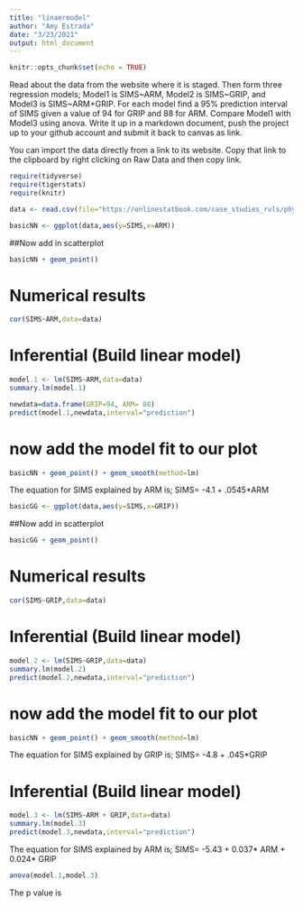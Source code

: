 ```yaml
---
title: "linaermodel"
author: "Amy Estrada"
date: "3/23/2021"
output: html_document
---
```


```r
knitr::opts_chunk$set(echo = TRUE)
```

Read about the data from the website where it is staged.  Then form three regression models; Model1 is SIMS~ARM, Model2 is SIMS~GRIP, and Model3 is SIMS~ARM+GRIP. For each model find a 95% prediction interval of SIMS given a value of 94  for GRIP and 88 for ARM. Compare Model1 with Model3 using anova. Write it up in a markdown document, push the project up to your github account and submit it back to canvas as link. 

 

You can import the data directly from a link to its website.  Copy that link to the clipboard by right clicking on Raw Data and then copy link.

```r
require(tidyverse)
require(tigerstats)
require(knitr)
```

```r
data <- read.csv(file="https://onlinestatbook.com/case_studies_rvls/physical_strength/data.txt",sep="",header=TRUE) 
```

```r
basicNN <- ggplot(data,aes(y=SIMS,x=ARM))
```
##Now add in scatterplot

```r
basicNN + geom_point()
```

# Numerical results

```r
cor(SIMS~ARM,data=data)
```
# Inferential  (Build linear model)
  
```r
model.1 <- lm(SIMS~ARM,data=data)
summary.lm(model.1)
```


```r
newdata=data.frame(GRIP=94, ARM= 88)
predict(model.1,newdata,interval="prediction")
```

# now add the model fit to our plot
  
```r
basicNN + geom_point() + geom_smooth(method=lm)
``` 

The equation for SIMS explained by ARM is;
SIMS= -4.1 + .0545*ARM

```r
basicGG <- ggplot(data,aes(y=SIMS,x=GRIP))
```
##Now add in scatterplot

```r
basicGG + geom_point()
```

# Numerical results

```r
cor(SIMS~GRIP,data=data)
```
# Inferential  (Build linear model)
  
```r
model.2 <- lm(SIMS~GRIP,data=data)
summary.lm(model.2)
predict(model.2,newdata,interval="prediction")
```

# now add the model fit to our plot
  
```r
basicNN + geom_point() + geom_smooth(method=lm)
``` 


The equation for SIMS explained by GRIP is;
SIMS= -4.8 + .045*GRIP


# Inferential  (Build linear model)
  
```r
model.3 <- lm(SIMS~ARM + GRIP,data=data)
summary.lm(model.3)
predict(model.3,newdata,interval="prediction")
```

The equation for SIMS explained by ARM is;
SIMS= -5.43 + 0.037* ARM + 0.024* GRIP

```r
anova(model.1,model.3)
```

The p value is 
